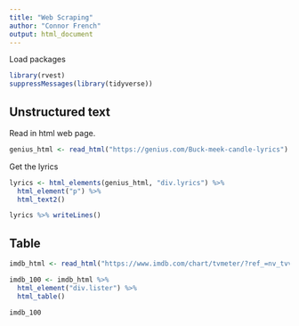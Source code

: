 ```yaml
---
title: "Web Scraping"
author: "Connor French"
output: html_document
---
```


Load packages
```r
library(rvest)
suppressMessages(library(tidyverse))
```


## Unstructured text
Read in html web page.  
```r
genius_html <- read_html("https://genius.com/Buck-meek-candle-lyrics")
```


Get the lyrics
```r
lyrics <- html_elements(genius_html, "div.lyrics") %>% 
  html_element("p") %>% 
  html_text2()

lyrics %>% writeLines()
```


## Table
```r
imdb_html <- read_html("https://www.imdb.com/chart/tvmeter/?ref_=nv_tvv_mptv")
```

```r
imdb_100 <- imdb_html %>% 
  html_element("div.lister") %>% 
  html_table() 

imdb_100
```


